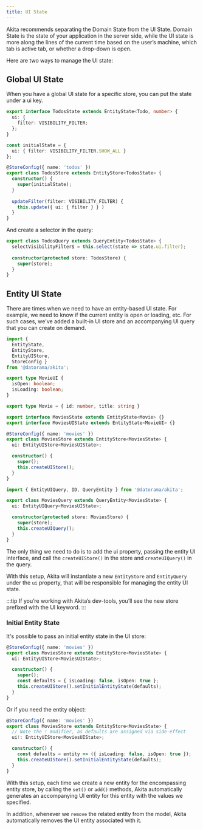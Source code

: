 ```yaml
---
title: UI State
---
```


Akita recommends separating the Domain State from the UI State. Domain State is the state of your application in the server side, while the UI state is more along the lines of the current time based on the user’s machine, which tab is active tab, or whether a drop-down is open.

Here are two ways to manage the UI state:

## Global UI State 

When you have a global UI state for a specific store, you can put the state under a ui key. 

```ts title="todos.store.ts"
export interface TodosState extends EntityState<Todo, number> {
  ui: {
    filter: VISIBILITY_FILTER;
  };
}

const initialState = {
  ui: { filter: VISIBILITY_FILTER.SHOW_ALL }
};

@StoreConfig({ name: 'todos' })
export class TodosStore extends EntityStore<TodosState> {
  constructor() {
    super(initialState);
  }
  
  updateFilter(filter: VISIBILITY_FILTER) {
    this.update({ ui: { filter } } )
  }
}
```

And create a selector in the query:

```ts title="todos.query.ts"
export class TodosQuery extends QueryEntity<TodosState> {
  selectVisibilityFilter$ = this.select(state => state.ui.filter);
  
  constructor(protected store: TodosStore) {
    super(store);
  }
}
```

## Entity UI State
There are times when we need to have an entity-based UI state. For example, we need to know if the current entity is open or loading, etc. For such cases, we've added a built-in UI store and an accompanying UI query that you can create on demand.

```ts title="movies.store.ts"
import { 
  EntityState, 
  EntityStore, 
  EntityUIStore, 
  StoreConfig } 
from '@datorama/akita';

export type MovieUI {
  isOpen: boolean;
  isLoading: boolean;
}

export type Movie = { id: number, title: string }

export interface MoviesState extends EntityState<Movie> {}
export interface MoviesUIState extends EntityState<MovieUI> {}

@StoreConfig({ name: 'movies' })
export class MoviesStore extends EntityStore<MoviesState> {
  ui: EntityUIStore<MoviesUIState>;

  constructor() {
    super();
    this.createUIStore();
  }
}
```

```ts title="movies.query.ts"
import { EntityUIQuery, ID, QueryEntity } from '@datorama/akita';

export class MoviesQuery extends QueryEntity<MoviesState> {
  ui: EntityUIQuery<MoviesUIState>;

  constructor(protected store: MoviesStore) {
    super(store);
    this.createUIQuery();
  }
}
```

The only thing we need to do is to add the ui property, passing the entity UI interface, and call the `createUIStore()` in the store and `createUIQuery()` in the query.

With this setup, Akita will instantiate a new `EntityStore` and `EntityQuery` under the `ui` property, that will be responsible for managing the entity UI state.

:::tip
If you’re working with Akita’s dev-tools, you’ll see the new store prefixed with the UI keyword.
:::

### Initial Entity State
It's possible to pass an initial entity state in the UI store:

```ts {8,12} title="movies.store.ts"
@StoreConfig({ name: 'movies' })
export class MoviesStore extends EntityStore<MoviesState> {
  ui: EntityUIStore<MoviesUIState>;

  constructor() {
    super();
    const defaults = { isLoading: false, isOpen: true };
    this.createUIStore().setInitialEntityState(defaults);
  }
}
```

Or if you need the entity object:

```ts {7,8} title="movies.store.ts"
@StoreConfig({ name: 'movies' })
export class MoviesStore extends EntityStore<MoviesState> {
  // Note the ! modifier, as defaults are assigned via side-effect
  ui!: EntityUIStore<MoviesUIState>;

  constructor() {
    const defaults = entity => ({ isLoading: false, isOpen: true });
    this.createUIStore().setInitialEntityState(defaults);
  }
}
```

With this setup, each time we create a new entity for the encompassing entity store, by calling the `set()` or `add()` methods, Akita automatically generates an accompanying UI entity for this entity with the values we specified. 

In addition, whenever we `remove` the related entity from the model, Akita automatically removes the UI entity associated with it.

